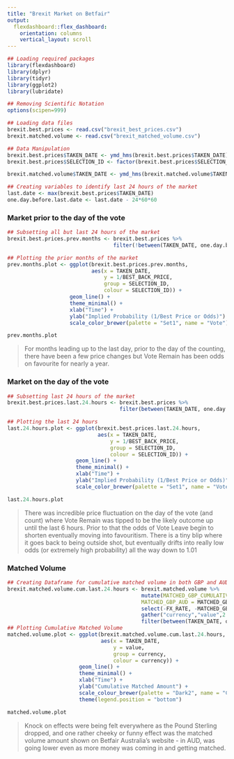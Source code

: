 ```yaml
---
title: "Brexit Market on Betfair"
output: 
  flexdashboard::flex_dashboard:
    orientation: columns
    vertical_layout: scroll
---
```


```r
## Loading required packages
library(flexdashboard)
library(dplyr)
library(tidyr)
library(ggplot2)
library(lubridate)

## Removing Scientific Notation
options(scipen=999)

## Loading data files
brexit.best.prices <- read.csv("brexit_best_prices.csv")
brexit.matched.volume <- read.csv("brexit_matched_volume.csv")

## Data Manipulation
brexit.best.prices$TAKEN_DATE <- ymd_hms(brexit.best.prices$TAKEN_DATE)
brexit.best.prices$SELECTION_ID <- factor(brexit.best.prices$SELECTION_ID, labels = c("Leave","Remain"))

brexit.matched.volume$TAKEN_DATE <- ymd_hms(brexit.matched.volume$TAKEN_DATE)

## Creating variables to identify last 24 hours of the market
last.date <- max(brexit.best.prices$TAKEN_DATE)
one.day.before.last.date <- last.date - 24*60*60
```

### **Market prior to the day of the vote**

```r
## Subsetting all but last 24 hours of the market
brexit.best.prices.prev.months <- brexit.best.prices %>% 
                                  filter(!between(TAKEN_DATE, one.day.before.last.date, last.date))

## Plotting the prior months of the market
prev.months.plot <- ggplot(brexit.best.prices.prev.months,
                           aes(x = TAKEN_DATE,
                               y = 1/BEST_BACK_PRICE,
                               group = SELECTION_ID,
                               colour = SELECTION_ID)) +
                    geom_line() +
                    theme_minimal() +
                    xlab("Time") + 
                    ylab("Implied Probability (1/Best Price or Odds)") +
                    scale_color_brewer(palette = "Set1", name = "Vote") 

prev.months.plot
```

> For months leading up to the last day, prior to the day of the counting, there have been a few price changes but Vote Remain has been odds on favourite for nearly a year.

### **Market on the day of the vote** 

```r
## Subsetting last 24 hours of the market
brexit.best.prices.last.24.hours <- brexit.best.prices %>% 
                                    filter(between(TAKEN_DATE, one.day.before.last.date, last.date))

## Plotting the last 24 hours
last.24.hours.plot <- ggplot(brexit.best.prices.last.24.hours,
                             aes(x = TAKEN_DATE,
                                 y = 1/BEST_BACK_PRICE,
                                 group = SELECTION_ID,
                                 colour = SELECTION_ID)) +
                      geom_line() +
                      theme_minimal() + 
                      xlab("Time") + 
                      ylab("Implied Probability (1/Best Price or Odds)") + 
                      scale_color_brewer(palette = "Set1", name = "Vote")

last.24.hours.plot
```

> There was incredible price fluctuation on the day of the vote (and count) where Vote Remain was tipped to be the likely outcome up until the last 6 hours. Prior to that the odds of Vote Leave begin to shorten eventually moving into favouritism. There is a tiny blip where it goes back to being outside shot, but eventually drifts into really low odds (or extremely high probability) all the way down to 1.01

### **Matched Volume** 

```r
## Creating Dataframe for cumulative matched volume in both GBP and AUD
brexit.matched.volume.cum.last.24.hours <- brexit.matched.volume %>% 
                                           mutate(MATCHED_GBP_CUMULATIVE = cumsum(MATCHED_GBP),
                                           MATCHED_GBP_AUD = MATCHED_GBP_CUMULATIVE * FX_RATE) %>%
                                           select(-FX_RATE, -MATCHED_GBP, - MATCHED_AUD) %>%
                                           gather("currency","value",2:3) %>%
                                           filter(between(TAKEN_DATE, one.day.before.last.date, last.date))
## Plotting Cumulative Matched Volume
matched.volume.plot <- ggplot(brexit.matched.volume.cum.last.24.hours,
                              aes(x = TAKEN_DATE,
                                  y = value,
                                  group = currency,
                                  colour = currency)) +
                       geom_line() +
                       theme_minimal() +
                       xlab("Time") +
                       ylab("Cumulative Matched Amount") +
                       scale_colour_brewer(palette = "Dark2", name = "Currency") +
                       theme(legend.position = "bottom")

matched.volume.plot
```

> Knock on effects were being felt everywhere as the Pound Sterling dropped, and one rather cheeky or funny effect was the matched volume amount shown on Betfair Australia's website - in AUD, was going lower even as more money was coming in and getting matched. 